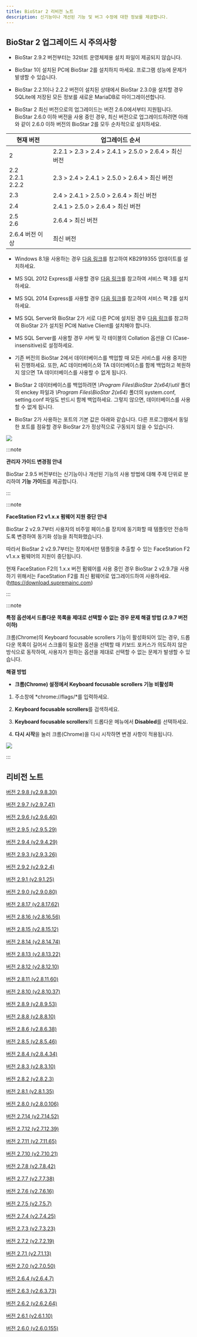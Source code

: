 ```yaml
---
title: BioStar 2 리비전 노트
description: 신기능이나 개선된 기능 및 버그 수정에 대한 정보를 제공합니다.
---
```


## BioStar 2 업그레이드 시 주의사항

* BioStar 2.9.2 버전부터는 32비트 운영체제용 설치 파일이 제공되지 않습니다.

* BioStar 1이 설치된 PC에 BioStar 2를 설치하지 마세요. 프로그램 성능에 문제가 발생할 수 있습니다.

* BioStar 2.2.1이나 2.2.2 버전이 설치된 상태에서 BioStar 2.3.0을 설치할 경우 SQLite에 저장된 모든 정보를 새로운 MariaDB로 마이그레이션합니다.

* BioStar 2 최신 버전으로의 업그레이드는 버전 2.6.0에서부터 지원됩니다. BioStar 2.6.0 이하 버전을 사용 중인 경우, 최신 버전으로 업그레이드하려면 아래와 같이 2.6.0 이하 버전의 BioStar 2를 모두 순차적으로 설치하세요.

<div className='overflow-x col2--20-80'>

| 현재 버전 | 업그레이드 순서 |
| -- | -- |
| 2 | 2.2.1 > 2.3 > 2.4 > 2.4.1 > 2.5.0 > 2.6.4 > 최신 버전 |
| 2.2<br/>2.2.1<br/>2.2.2 | 2.3 > 2.4 > 2.4.1 > 2.5.0 > 2.6.4 > 최신 버전 |
| 2.3 | 2.4 > 2.4.1 > 2.5.0 > 2.6.4 > 최신 버전 |
| 2.4 | 2.4.1 > 2.5.0 > 2.6.4 > 최신 버전 |
| 2.5<br/>2.6 | 2.6.4 > 최신 버전 |
| 2.6.4 버전 이상 | 최신 버전 |

</div>

* Windows 8.1을 사용하는 경우 [다음 링크](https://support.microsoft.com/ko-kr/help/2919355/windows-rt-8-1--windows-8-1--and-windows-server-2012-r2-update-april-2)를 참고하여 KB2919355 업데이트를 설치하세요.

* MS SQL 2012 Express를 사용할 경우 [다음 링크](https://www.microsoft.com/ko-kr/download/details.aspx?id=49996)를 참고하여 서비스 팩 3를 설치하세요.

* MS SQL 2014 Express를 사용할 경우 [다음 링크](https://www.microsoft.com/ko-kr/download/details.aspx?id=53168)를 참고하여 서비스 팩 2를 설치하세요.

* MS SQL Server와 BioStar 2가 서로 다른 PC에 설치된 경우 [다음 링크](https://www.microsoft.com/ko-kr/download/details.aspx?id=50402)를 참고하여 BioStar 2가 설치된 PC에 Native Client를 설치해야 합니다.

* MS SQL Server를 사용할 경우 서버 및 각 테이블의 Collation 옵션을 CI (Case-insensitive)로 설정하세요.

* 기존 버전의 BioStar 2에서 데이터베이스를 백업할 때 모든 서비스를 사용 중지한 뒤 진행하세요. 또한, AC 데이터베이스와 TA 데이터베이스를 함께 백업하고 복원하지 않으면 TA 데이터베이스를 사용할 수 없게 됩니다.

* BioStar 2 데이터베이스를 백업하려면 *\Program Files\BioStar 2(x64)\util* 폴더의 enckey 파일과 *\Program Files\BioStar 2(x64)* 폴더의 system.conf, setting.conf 파일도 반드시 함께 백업하세요. 그렇지 않으면, 데이터베이스를 사용할 수 없게 됩니다.

* BioStar 2가 사용하는 포트의 기본 값은 아래와 같습니다. 다른 프로그램에서 동일한 포트를 점유할 경우 BioStar 2가 정상적으로 구동되지 않을 수 있습니다.

<Image src='/img/ko/biostar_2_port_ko.png' className='none' />

:::note

**관리자 가이드 변경점 안내**

BioStar 2.9.5 버전부터는 신기능이나 개선된 기능의 사용 방법에 대해 주제 단위로 분리하여 **기능 가이드**를 제공합니다.

:::

:::note

**FaceStation F2 v1.x.x 펌웨어 지원 중단 안내**

BioStar 2 v2.9.7부터 사용자의 비주얼 페이스를 장치에 동기화할 때 템플릿만 전송하도록 변경하여 동기화 성능을 최적화했습니다.

따라서 BioStar 2 v2.9.7부터는 장치에서만 템플릿을 추출할 수 있는 FaceStation F2 v1.x.x 펌웨어의 지원이 중단됩니다.

현재 FaceStation F2의 1.x.x 버전 펌웨어를 사용 중인 경우 BioStar 2 v2.9.7을 사용하기 위해서는 FaceStation F2를 최신 펌웨어로 업그레이드하여 사용하세요. (https://download.supremainc.com)

:::

:::note

**특정 옵션에서 드롭다운 목록을 제대로 선택할 수 없는 경우 문제 해결 방법 (2.9.7 버전 이하)**

크롬(Chrome)의 Keyboard focusable scrollers 기능이 활성화되어 있는 경우, 드롭다운 목록이 길어서 스크롤이 필요한 옵션을 선택할 때 키보드 포커스가 의도하지 않은 방식으로 동작하여, 사용자가 원하는 옵션을 제대로 선택할 수 없는 문제가 발생할 수 있습니다.

**해결 방법**

* **크롬(Chrome) 설정에서 Keyboard focusable scrollers 기능 비활성화**

1. 주소창에 *chrome://flags/*를 입력하세요.

1. **Keyboard focusable scrollers**를 검색하세요.

1. **Keyboard focusable scrollers**의 드롭다운 메뉴에서 **Disabled**를 선택하세요.

1. **다시 시작**을 눌러 크롬(Chrome)을 다시 시작하면 변경 사항이 적용됩니다.

<Image src='/img/ko/keyboard_focusable_scrollers_ko.png' className='none' />

:::

## 리비전 노트

[버전 2.9.8 (v2.9.8.30)](298)

[버전 2.9.7 (v2.9.7.41)](297)

[버전 2.9.6 (v2.9.6.40)](296)

[버전 2.9.5 (v2.9.5.29)](295)

[버전 2.9.4 (v2.9.4.29)](294)

[버전 2.9.3 (v2.9.3.26)](293)

[버전 2.9.2 (v2.9.2.4)](292)

[버전 2.9.1 (v2.9.1.25)](291)

[버전 2.9.0 (v2.9.0.80)](290)

[버전 2.8.17 (v2.8.17.62)](2817)

[버전 2.8.16 (v2.8.16.56)](2816)

[버전 2.8.15 (v2.8.15.12)](2815)

[버전 2.8.14 (v2.8.14.74)](2814)

[버전 2.8.13 (v2.8.13.22)](2813)

[버전 2.8.12 (v2.8.12.10)](2812)

[버전 2.8.11 (v2.8.11.60)](2811)

[버전 2.8.10 (v2.8.10.37)](2810)

[버전 2.8.9 (v2.8.9.53)](289)

[버전 2.8.8 (v2.8.8.10)](288)

[버전 2.8.6 (v2.8.6.38)](286)

[버전 2.8.5 (v2.8.5.46)](285)

[버전 2.8.4 (v2.8.4.34)](284)

[버전 2.8.3 (v2.8.3.10)](283)

[버전 2.8.2 (v2.8.2.3)](282)

[버전 2.8.1 (v2.8.1.35)](281)

[버전 2.8.0 (v2.8.0.106)](280)

[버전 2.7.14 (v2.7.14.52)](2714)

[버전 2.7.12 (v2.7.12.39)](2712)

[버전 2.7.11 (v2.7.11.65)](2711)

[버전 2.7.10 (v2.7.10.21)](2710)

[버전 2.7.8 (v2.7.8.42)](278)

[버전 2.7.7 (v2.7.7.38)](277)

[버전 2.7.6 (v2.7.6.16)](276)

[버전 2.7.5 (v2.7.5.7)](275)

[버전 2.7.4 (v2.7.4.25)](274)

[버전 2.7.3 (v2.7.3.23)](273)

[버전 2.7.2 (v2.7.2.19)](272)

[버전 2.7.1 (v2.7.1.13)](271)

[버전 2.7.0 (v2.7.0.50)](270)

[버전 2.6.4 (v2.6.4.7)](264)

[버전 2.6.3 (v2.6.3.73)](263)

[버전 2.6.2 (v2.6.2.64)](262)

[버전 2.6.1 (v2.6.1.10)](261)

[버전 2.6.0 (v2.6.0.155)](260)